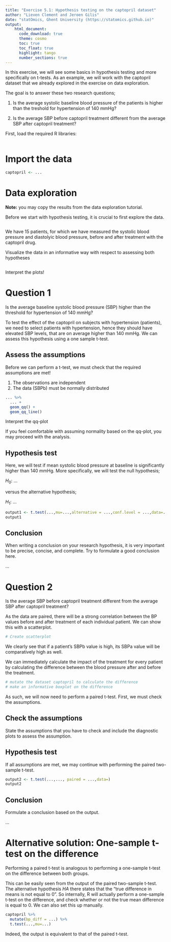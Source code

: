 ```yaml
---
title: "Exercise 5.1: Hypothesis testing on the captopril dataset"   
author: "Lieven Clement and Jeroen Gilis"
date: "statOmics, Ghent University (https://statomics.github.io)"  
output:
    html_document:
      code_download: true    
      theme: cosmo
      toc: true
      toc_float: true
      highlight: tango
      number_sections: true
---
```


In this exercise, we will see some basics in hypothesis testing and more 
specifically on t-tests. As an example, we will work with the
captopril dataset that we already explored in the exercise on data exploration.

The goal is to answer these two research questions;

1. Is the average systolic baseline blood pressure of the patients is higher than the treshold for hypertension of 140 mmHg? 

2. Is the average SBP before captopril treatment 
different from the average SBP after
captopril treatment?

First, load the required R libraries:

```r

```

# Import the data

```r
captopril <- ...
```

# Data exploration

**Note:** you may copy the results from the data exploration tutorial.

Before we start with hypothesis testing, it is crucial to first explore the data. 

```r

```

We have 15 patients, for which we have measured the systolic 
blood pressure and diastolyic blood pressure, before and after
treatment with the captopril drug.

Visualize the data in an informative way with respect to assessing both hypotheses

```r

```

Interpret the plots!

# Question 1

Is the average baseline systolic blood pressure (SBP) higher than the threshold for hypertension of 140 mmHg?

To test the effect of the captopril on subjects with hypertension
(patients), we need to select patients with hypertension, hence they should have 
elevated SBP levels, that are on average higher than 140 mmHg. 
We can assess this hypothesis using a one sample t-test.

## Assess the assumptions

Before we can perform a t-test, we must check that the required
assumptions are met!

1. The observations are independent
2. The data (SBPb) must be normally distributed


```r
... %>%
  ... +
  geom_qq() +
  geom_qq_line()
```

Interpret the qq-plot

If you feel comfortable with assuming normality based on the qq-plot,
you may proceed with the analysis. 

## Hypothesis test

Here, we will test if mean systolic blood pressure at baseline is significantly higher than 140 mmHg. More 
specifically, we will test the null hypothesis;

$H_0:$ ...

versus the alternative hypothesis;

$H_1:$ ...



```r
output1 <- t.test(...,mu=...,alternative = ...,conf.level = ...,data=...)
output1
```

## Conclusion

When writing a conclusion on your research hypothesis, it is very important to 
be precise, concise, and complete. Try to formulate a good conclusion here.

...

# Question 2

Is the average SBP before captopril treatment different from the average 
SBP after captopril treatment?

As the data are paired, there will be a strong correlation between the BP values 
before and after treatment of each individual patient. We can show this
with a scatterplot.


```r
# Create scatterplot
```

We clearly see that if a patient's SBPb value is high, its
SBPa value will be comparatively high as well. 

We can immediately calculate the impact of the treatment for every patient by calculating the difference between the blood pressure after and before the treatment. 

```r
# mutate the dataset captopril to calculate the difference
# make an informative boxplot on the difference
```



As such, we will now need to perform a paired t-test. First, we must 
check the assumptions.

## Check the assumptions

State the assumptions that you have to check and include the diagnostic plots to assess the assumption. 

## Hypothesis test

If all assumptions are met, we may continue with
performing the paired two-sample t-test.

```r
output2 <- t.test(...,..., paired = ...,data=)
output2
```

## Conclusion

Formulate a conclusion based on the output.

...

# Alternative solution: One-sample t-test on the difference

Performing a  paired t-test is
analogous to performing a one-sample t-test on the difference
between both groups.

This can be easily seen from the output of the paired two-sample
t-test. The alternative hypothesis $HA$ there states that 
the "true difference in means is not equal to 0". So internally,
R will actually perform a one-sample t-test on the difference, and
check whether or not the true mean difference is equal to 0.
We can also set this up manually.


```r
captopril %>%
  mutate(bp_diff = ...) %>%
  t.test(...,mu=...)
```

Indeed, the output is equivalent to that of the paired t-test.











































